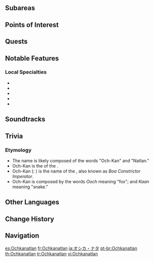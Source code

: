 {{Stub}}
{{About|the area|the ancient civilization|Ochkanatlan (Civilization)}}
{{Location Infobox
|image        = <gallery>
Ochkanatlan.png|In-Game
Ochkanatlan Map.png|Map
</gallery>
|type         = Area
|region       = Natlan
}}
{{Location Intro|description=}}

==Subareas==
{{Locations by Category Table|type=Subareas}}

==Points of Interest==
{{Locations by Category Table|type=Points of Interest}}

==Quests==
{{Quests by Category List|heo=1}}

==Notable Features==
<!--
===Domains===
{{Domains by Category Gallery}}

===Bosses===
{{Enemy List|}}
-->
===Local Specialties===
* {{Item|Withering Purpurbloom}}
* {{Item|Brilliant Chrysanthemum}}
* {{Item|Saurian Claw Succulent}}
* {{Item|Glowing Hornshroom}}
* {{Item|Quenepa Berry}}
<!--
===Interactables===

==Descriptions==
-->
==Soundtracks==
{{Soundtracks by Category Table|type=location}}
<!--
==Lore==

==Gallery==
<gallery>

</gallery>

==Video Guides==
{{EVT
|video   = 
|caption = 
}}
-->

==Trivia==
===Etymology=== 
*The name is likely composed of the words "Och-Kan" and "Natlan."
*Och-Kan is the {{w|Vision Serpent}} of the {{w|Maya_mythology|Mayan Mythology}}.
*Och-Kan ({{w|Yucatec_Maya_language|Yucatec Maya}}: ''{{wt|ooch_kaan#Yucatec_Maya|Ooch Kaan}}'') is the  name of the ''{{w|Boa_imperator|Boa Imperator}}'', also known as ''Boa Constrictor Imperator''.
*Och-Kan is composed by the {{w|Yucatec_Maya_language|Yucatec Maya}} words ''Ooch'' meaning "fox"; and ''Kaan'' meaning "snake."

==Other Languages==
{{Other Languages|default_hidden = 1
|en      = Ochkanatlan
|zhs     = 奥奇卡纳塔
|zhs_rm  = Àoqíkǎnàtǎ
|zht     = 奧奇卡納塔
|zht_rm  = Àoqíkǎnàtǎ
|ja      = オシカ・ナタ
|ko      = 오치카나타
|es      = Ochkanatlan
|fr      = Ochkanatlan
|ru      = Очканатлан
|th      = Ochkanatlan
|vi      = Ochkanatlan
|de      = Ochkanatlan
|id      = Ochkanatlan
|pt      = Ochkanatlan
|tr      = Ochkanatlan
|it      = Ochkanatlan
}}

==Change History==
{{Change History|5.2}}

==Navigation==
{{Area Navbox|Natlan}}

[[es:Ochkanatlan]]
[[fr:Ochkanatlan]]
[[ja:オシカ・ナタ]]
[[pt-br:Ochkanatlan]]
[[th:Ochkanatlan]]
[[tr:Ochkanatlan]]
[[vi:Ochkanatlan]]